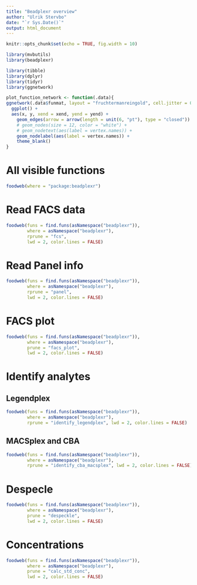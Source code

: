```yaml
---
title: "Beadplexr overview"
author: "Ulrik Stervbo"
date: "`r Sys.Date()`"
output: html_document
---
```


```r
knitr::opts_chunk$set(echo = TRUE, fig.width = 10)
```

```r
library(mvbutils)
library(beadplexr)

library(tibble)
library(dplyr)
library(tidyr)
library(ggnetwork)
```

```r
plot_function_network <- function(.data){
ggnetwork(.data$funmat, layout = "fruchtermanreingold", cell.jitter = 0.75, arrow.gap = 0.06) %>% 
  ggplot() +
  aes(x, y, xend = xend, yend = yend) +
    geom_edges(arrow = arrow(length = unit(6, "pt"), type = "closed")) +
    # geom_nodes(size = 12, color = "white") +
    # geom_nodetext(aes(label = vertex.names)) +
    geom_nodelabel(aes(label = vertex.names)) +
    theme_blank()  
}
```

# All visible functions
```r
foodweb(where = "package:beadplexr")
```

# Read FACS data

```r
foodweb(funs = find.funs(asNamespace("beadplexr")), 
        where = asNamespace("beadplexr"), 
        rprune = "fcs",
        lwd = 2, color.lines = FALSE)
```

# Read Panel info

```r
foodweb(funs = find.funs(asNamespace("beadplexr")), 
        where = asNamespace("beadplexr"), 
        rprune = "panel",
        lwd = 2, color.lines = FALSE)
```


# FACS plot

```r
foodweb(funs = find.funs(asNamespace("beadplexr")), 
        where = asNamespace("beadplexr"), 
        prune = "facs_plot",
        lwd = 2, color.lines = FALSE)
```

# Identify analytes

## Legendplex
```r
foodweb(funs = find.funs(asNamespace("beadplexr")), 
        where = asNamespace("beadplexr"), 
        rprune = "identify_legendplex", lwd = 2, color.lines = FALSE)
```

## MACSplex and CBA
```r
foodweb(funs = find.funs(asNamespace("beadplexr")), 
        where = asNamespace("beadplexr"), 
        rprune = "identify_cba_macsplex", lwd = 2, color.lines = FALSE)
```

# Despecle

```r
foodweb(funs = find.funs(asNamespace("beadplexr")), 
        where = asNamespace("beadplexr"), 
        prune = "despeckle",
        lwd = 2, color.lines = FALSE)
```

# Concentrations

```r
foodweb(funs = find.funs(asNamespace("beadplexr")), 
        where = asNamespace("beadplexr"), 
        prune = "calc_std_conc",
        lwd = 2, color.lines = FALSE)
```
